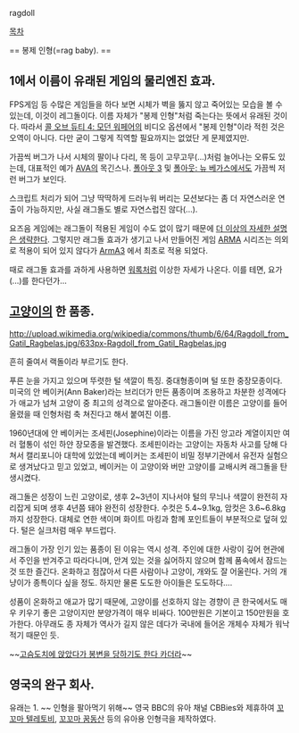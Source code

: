 ragdoll

[[목차]]

== 봉제 인형(=rag baby). ==

== 1에서 이름이 유래된 게임의 물리엔진 효과. ==

FPS게임 등 수많은 게임들을 하다 보면 시체가 벽을 뚫지 않고 죽어있는 모습을 볼 수 있는데, 이것이 레그돌이다. 이름 자체가 "봉제 인형"처럼 죽는다는 뜻에서 유래된 것이다. 따라서 [[콜 오브 듀티 4: 모던 워페어]]의 비디오 옵션에서 "봉제 인형"이라 적힌 것은 오역이 아니다. 다만 굳이 그렇게 직역할 필요까지는 없었단 게 문제였지만.

가끔씩 버그가 나서 시체의 팔이나 다리, 목 등이 고무고무(...)처럼 늘어나는 오류도 있는데, 대표적인 예가 [[AVA]]의 목긴스나. [[폴아웃 3]] 및 [[폴아웃: 뉴 베가스]]에서도 가끔씩 저런 버그가 보인다. 

스크립트 처리가 되어 그냥 딱딱하게 드러누워 버리는 모션보다는 좀 더 자연스러운 연출이 가능하지만, 사실 래그돌도 별로 자연스럽진 않다(...).

요즈음 게임에는 래그돌이 적용된 게임이 수도 없이 많기 때문에 [[더 이상의 자세한 설명은 생략한다]]. 그렇지만 래그돌 효과가 생기고 나서 만들어진 게임 [[ARMA]] 시리즈는 의외로 적용이 되어 있지 않다가 [[ArmA3]] 에서 최초로 적용 되었다.

때로 래그돌 효과를 과하게 사용하면 [[워록]]처럼 이상한 자세가 나온다.
이를 테면, 요가(...)를 한다던가...

== [[고양이]]의 한 품종. ==
http://upload.wikimedia.org/wikipedia/commons/thumb/6/64/Ragdoll_from_Gatil_Ragbelas.jpg/633px-Ragdoll_from_Gatil_Ragbelas.jpg

흔히 줄여서 랙돌이라 부르기도 한다.

푸른 눈을 가지고 있으며 뚜렷한 털 색깔이 특징. 중대형종이며 털 또한 중장모종이다. 미국의 안 베이커(Ann Baker)라는 브리더가 만든 품종이며 조용하고 차분한 성격에다가 애교가 넘쳐 고양이 중 최고의 성격으로 알아준다. 래그돌이란 이름은 고양이를 들어 올렸을 때 인형처럼 축 쳐진다고 해서 붙여진 이름.

1960년대에 안 베이커는 조세핀(Josephine)이라는 이름을 가진 앙고라 계열이지만 여러 혈통이 섞인 하얀 장모종을 발견했다. 조세핀이라는 고양이는 자동차 사고를 당해 다쳐서 캘리포니아 대학에 있었는데 베이커는 조세핀이 비밀 정부기관에서 유전자 실험으로 생겨났다고 믿고 있었고, 베이커는 이 고양이와 버만 고양이를 교배시켜 래그돌을 탄생시켰다.

래그돌은 성장이 느린 고양이로, 생후 2~3년이 지나서야 털의 무늬나 색깔이 완전히 자리잡게 되며 생후 4년쯤 돼야 완전히 성장한다. 수컷은 5.4~9.1kg, 암컷은 3.6~6.8kg 까지 성장한다. 대체로 연한 색이며 화이트 마킹과 함께 포인트들이 부분적으로 덮혀 있다. 털은 실크처럼 매우 부드럽다.

래그돌이 가장 인기 있는 품종이 된 이유는 역시 성격. 주인에 대한 사랑이 깊어 현관에서 주인을 반겨주고 따라다니며, 안겨 있는 것을 싫어하지 않으며 함께 품속에서 잠드는 것 또한 즐긴다. 온화하고 점잖아서 다른 사람이나 고양이, 개와도 잘 어울린다. 거의 개냥이가 종특이다 싶을 정도. 하지만 물론 도도한 아이들은 도도하다....

성품이 온화하고 애교가 많기 때문에, 고양이를 선호하지 않는 경향이 큰 한국에서도 매우 키우기 좋은 고양이지만 분양가격이 매우 비싸다. 100만원은 기본이고 150만원을 호가한다. 아무래도 종 자체가 역사가 길지 않은 데다가 국내에 들어온 개체수 자체가 워낙 적기 때문인 듯.

~~[http://www.youtube.com/watch?v=zP5KaKrcQF4 고슴도치에 앉았다가 봉변을 당하기도 한다 카더라]~~

== 영국의 완구 회사. ==
유래는 1.
~~ 인형을 팔아먹기 위해~~ 영국 BBC의 유아 채널 CBBies와 제휴하여 [[꼬꼬마 텔레토비]], [[꼬꼬마 꿈동산]] 등의 유아용 인형극을 제작하였다. 
